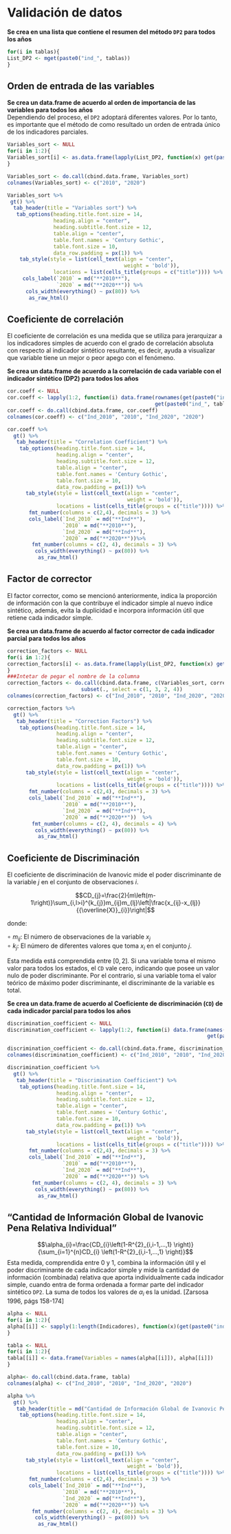 # Validación de datos  {.unlisted .unnumbered}

**Se crea en una lista que contiene el resumen del método `DP2` para todos los años**

```r
for(i in tablas){
List_DP2 <- mget(paste0("ind_", tablas))
}
```

## Orden de entrada de las variables  {-}

**Se crea un data.frame de acuerdo al orden de importancia de las variables para todos los años**   
Dependiendo del proceso, el `DP2` adoptará diferentes valores. Por lo tanto, es importante que el método de como resultado un orden de entrada único de los indicadores parciales.   

```r
Variables_sort <- NULL
for(i in 1:2){
Variables_sort[i] <- as.data.frame(lapply(List_DP2, function(x) get(paste0("ind_", tablas[i]))$variables_sort))
}

Variables_sort <- do.call(cbind.data.frame, Variables_sort)
colnames(Variables_sort) <- c("2010", "2020")
```

```r
Variables_sort %>%
 gt() %>%
  tab_header(title = "Variables sort") %>%
   tab_options(heading.title.font.size = 14, 
               heading.align = "center",
               heading.subtitle.font.size = 12,
               table.align = "center",
               table.font.names = 'Century Gothic',
               table.font.size = 10,
               data_row.padding = px(1)) %>%
    tab_style(style = list(cell_text(align = "center",
                                      weight = 'bold')),
               locations = list(cells_title(groups = c("title")))) %>%
     cols_label(`2010` = md("**2010**"), 
                `2020` = md("**2020**")) %>%
      cols_width(everything() ~ px(80)) %>%
       as_raw_html() 
```


## Coeficiente de correlación {-}  

El coeficiente de correlación es una medida que se utiliza para jerarquizar a los indicadores simples de acuerdo con el grado de correlación absoluta con respecto al indicador sintético resultante, es decir, ayuda a visualizar que variable tiene un mejor o peor apego con el fenómeno.     

**Se crea un data.frame de acuerdo a la correlación de cada variable con el indicador sintético (DP2) para todos los años**

```r
cor.coeff <- NULL
cor.coeff <- lapply(1:2, function(i) data.frame(rownames(get(paste0("ind_", tablas[i]))[["cor.coeff"]]),
                                                get(paste0("ind_", tablas[i]))$cor.coeff))
cor.coeff <- do.call(cbind.data.frame, cor.coeff)
colnames(cor.coeff) <- c("Ind_2010", "2010", "Ind_2020", "2020")
```


```r
cor.coeff %>%
  gt() %>%
   tab_header(title = "Correlation Coefficient") %>%
    tab_options(heading.title.font.size = 14, 
                heading.align = "center",
                heading.subtitle.font.size = 12,
                table.align = "center",
                table.font.names = 'Century Gothic',
                table.font.size = 10,
                data_row.padding = px(1)) %>%
      tab_style(style = list(cell_text(align = "center",
                                       weight = 'bold')),
                locations = list(cells_title(groups = c("title")))) %>%
       fmt_number(columns = c(2,4), decimals = 3) %>% 
       cols_label(`Ind_2010` = md("**Ind**"), 
                  `2010` = md("**2010**"),
                  `Ind_2020` = md("**Ind**"),
                  `2020` = md("**2020**"))%>%
        fmt_number(columns = c(2, 4), decimals = 3) %>%
         cols_width(everything() ~ px(80)) %>%
          as_raw_html()           
```

## Factor de corrector  {-}

El factor corrector, como se mencionó anteriormente, indica la proporción de información con la que contribuye el indicador simple al nuevo índice sintético, además, evita la duplicidad e incorpora información útil que retiene cada indicador simple.     

**Se crea un data.frame de acuerdo al factor corrector de cada indicador parcial para todos los años**


```r
correction_factors <- NULL
for(i in 1:2){
correction_factors[i] <- as.data.frame(lapply(List_DP2, function(x) get(paste0("ind_", tablas[i]))$correction_factors))
}
###Intetar de pegar el nombre de la columna 
correction_factors <- do.call(cbind.data.frame, c(Variables_sort, correction_factors)) %>%
                        subset(., select = c(1, 3, 2, 4))
colnames(correction_factors) <- c("Ind_2010", "2010", "Ind_2020", "2020")
```


```r
correction_factors %>%
  gt() %>%
   tab_header(title = "Correction Factors") %>%
    tab_options(heading.title.font.size = 14, 
                heading.align = "center",
                heading.subtitle.font.size = 12,
                table.align = "center",
                table.font.names = 'Century Gothic',
                table.font.size = 10,
                data_row.padding = px(1)) %>%
      tab_style(style = list(cell_text(align = "center",
                                       weight = 'bold')),
                locations = list(cells_title(groups = c("title")))) %>%
       fmt_number(columns = c(2,4), decimals = 3) %>% 
       cols_label(`Ind_2010` = md("**Ind**"), 
                  `2010` = md("**2010**"),
                  `Ind_2020` = md("**Ind**"),
                  `2020` = md("**2020**"))  %>%
        fmt_number(columns = c(2, 4), decimals = 4) %>%
         cols_width(everything() ~ px(80)) %>%
          as_raw_html()        
```


## Coeficiente de Discriminación  {-}

El coeficiente de discriminación de Ivanovic mide el poder discriminante de la variable $j$ en el conjunto de observaciones $i$. 

$$CD_{j}=\frac{2}{m\left(m-1\right)}\sum_{i,l>i}^{k_{j}}m_{ij}m_{lj}\left|\frac{x_{ij}-x_{lj}}{{\overline{X}}_{i}}\right|$$

donde: 

$\circ\:m_{ij}$: El número de observaciones de la variable $x_{j}$    
$\circ\:k_{j}$: El número de diferentes valores que toma $x_{i}$ en el conjunto $j$.     


Esta medida está comprendida entre $[0, 2]$. Si una variable toma el mismo valor para todos los estados, el `CD` vale cero, indicando que posee un valor nulo de poder discriminante. Por el contrario, si una variable toma el valor teórico de máximo poder discriminante, el discriminante de la variable es total.   


**Se crea un data.frame de acuerdo al Coeficiente de discriminación (`CD`) de cada indicador parcial para todos los años**

```r
discrimination_coefficient <- NULL
discrimination_coefficient <- lapply(1:2, function(i) data.frame(names(get(paste0("ind_",  tablas[i]))[["discrimination.coefficient"]]),
                                                                 get(paste0("ind_", tablas[i]))$discrimination.coefficient))

discrimination_coefficient <- do.call(cbind.data.frame, discrimination_coefficient)
colnames(discrimination_coefficient) <- c("Ind_2010", "2010", "Ind_2020", "2020")
```


```r
discrimination_coefficient %>%
  gt() %>%
   tab_header(title = "Discrimination Coefficient") %>%
    tab_options(heading.title.font.size = 14, 
                heading.align = "center",
                heading.subtitle.font.size = 12,
                table.align = "center",
                table.font.names = 'Century Gothic',
                table.font.size = 10,
                data_row.padding = px(1)) %>%
      tab_style(style = list(cell_text(align = "center",
                                       weight = 'bold')),
                locations = list(cells_title(groups = c("title")))) %>%
       fmt_number(columns = c(2,4), decimals = 3) %>% 
       cols_label(`Ind_2010` = md("**Ind**"), 
                  `2010` = md("**2010**"),
                  `Ind_2020` = md("**Ind**"),
                  `2020` = md("**2020**")) %>%
        fmt_number(columns = c(2, 4), decimals = 3) %>%
         cols_width(everything() ~ px(80)) %>%
          as_raw_html()        
```

## “Cantidad de Información Global de Ivanovic Pena Relativa Individual” {-}

$$\alpha_{i}=\frac{CD_{i}\left(1-R^{2}_{i,i-1,...,1} \right)}{\sum_{i=1}^{n}CD_{i} \left(1-R^{2}_{i,i-1,...,1} \right)}$$
Esta medida, comprendida entre 0 y 1, combina la información útil y el poder discriminante de cada indicador simple y mide la cantidad de información (combinada) relativa que aporta individualmente cada indicador simple, cuando entra de forma ordenada a formar parte del indicador sintético `DP2`. La suma de todos los valores de $\alpha_{i}$ es la unidad. [Zarsosa 1996, págs 158-174]      

```r
alpha <- NULL
for(i in 1:2){
alpha[[i]] <- sapply(1:length(Indicadores), function(x)(get(paste0("ind_", tablas[i]))[["correction_factors"]][x] * get(paste0("ind_", tablas[i]))[["discrimination.coefficient"]][x]) /                                                         sum(get(paste0("ind_", tablas[i]))[["correction_factors"]] * get(paste0("ind_", tablas[i]))[["discrimination.coefficient"]]))
}
```

```r
tabla <- NULL
for(i in 1:2){
tabla[[i]] <- data.frame(Variables = names(alpha[[i]]), alpha[[i]])
}

alpha<- do.call(cbind.data.frame, tabla)
colnames(alpha) <- c("Ind_2010", "2010", "Ind_2020", "2020")

alpha %>%
  gt() %>%
   tab_header(title = md("Cantidad de Información Global de Ivanovic Pena Relativa Individual")) %>%
    tab_options(heading.title.font.size = 14, 
                heading.align = "center",
                heading.subtitle.font.size = 12,
                table.align = "center",
                table.font.names = 'Century Gothic',
                table.font.size = 10,
                data_row.padding = px(1)) %>%
      tab_style(style = list(cell_text(align = "center",
                                       weight = 'bold')),
                locations = list(cells_title(groups = c("title")))) %>%
       fmt_number(columns = c(2,4), decimals = 3) %>% 
       cols_label(`Ind_2010` = md("**Ind**"), 
                  `2010` = md("**2010**"),
                  `Ind_2020` = md("**Ind**"),
                  `2020` = md("**2020**")) %>%
        fmt_number(columns = c(2, 4), decimals = 3) %>%
         cols_width(everything() ~ px(80)) %>%
          as_raw_html()        
```

